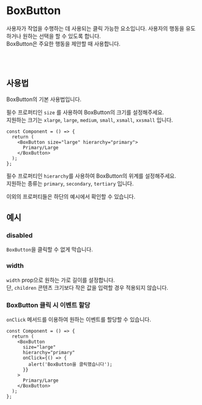 
<Meta of={BoxButtonStories} />

# BoxButton

사용자가 작업을 수행하는 데 사용되는 클릭 가능한 요소입니다. 사용자의 행동을 유도하거나 원하는 선택을 할 수 있도록 합니다.<br />
BoxButton은 주요한 행동을 제안할 때 사용합니다.

<Canvas of={BoxButtonStories.Primary} />
<Controls />

<br />
<br />

## 사용법

BoxButton의 기본 사용법입니다.

필수 프로퍼티인 `size` 를 사용하여 BoxButton의 크기를 설정해주세요.<br />
지원하는 크기는 `xlarge`, `large`, `medium`, `small`, `xsmall`, `xxsmall` 입니다.

```tsx
const Component = () => {
  return (
    <BoxButton size="large" hierarchy="primary">
      Primary/Large
    </BoxButton>
  );
};
```

<Canvas of={BoxButtonStories.Sizes} withSource="none" />

필수 프로퍼티인 `hierarchy`를 사용하여 BoxButton의 위계를 설정해주세요.<br />
지원하는 종류는 `primary`, `secondary`, `tertiary` 입니다.

<Canvas of={BoxButtonStories.Hierarchies} withSource="none" />

이외의 프로퍼티들은 하단의 예시에서 확인할 수 있습니다.

## 예시

### disabled

`BoxButton`을 클릭할 수 없게 막습니다.

<Canvas of={BoxButtonStories.Disabled} withSource="none" />

### width

`width` prop으로 원하는 가로 길이를 설정합니다.<br />
단, `children` 콘텐츠 크기보다 작은 값을 입력할 경우 적용되지 않습니다.

<Canvas of={BoxButtonStories.Width} withSource="none" />

### BoxButton 클릭 시 이벤트 할당

`onClick` 메서드를 이용하여 원하는 이벤트를 할당할 수 있습니다.

```tsx
const Component = () => {
  return (
    <BoxButton
      size="large"
      hierarchy="primary"
      onClick={() => {
        alert('BoxButton을 클릭했습니다');
      }}
    >
      Primary/Large
    </BoxButton>
  );
};
```

<Canvas of={BoxButtonStories.Click} withSource="none" />

